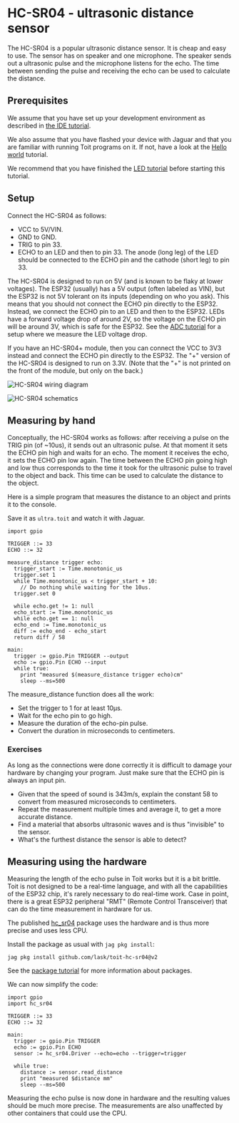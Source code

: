 
# HC-SR04 - ultrasonic distance sensor
The HC-SR04 is a popular ultrasonic distance sensor. It is cheap and easy to
use. The sensor has on speaker and one microphone. The speaker sends out a
ultrasonic pulse and the microphone listens for the echo. The time between
sending the pulse and receiving the echo can be used to calculate the distance.

## Prerequisites
We assume that you have set up your development environment as described
in [the IDE tutorial](../../setup/ide).

We also assume that you have flashed your device with Jaguar and that
you are familiar with running Toit programs on it.
If not, have a look at the [Hello world](../../setup/firstprogram) tutorial.

We recommend that you have finished the [LED tutorial](../led) before
starting this tutorial.

## Setup
Connect the HC-SR04 as follows:
- VCC to 5V/VIN.
- GND to GND.
- TRIG to pin 33.
- ECHO to an LED and then to pin 33. The anode (long leg) of the LED should be
  connected to the ECHO pin and the cathode (short leg) to pin 33.

The HC-SR04 is designed to run on 5V (and is known to be flaky at lower
voltages). The ESP32 (usually) has a 5V output (often labeled as VIN),
but the ESP32 is not 5V tolerant on its inputs (depending on who you ask).
This means that you should not connect the ECHO pin directly to the ESP32.
Instead, we connect the ECHO pin to an LED and then to the ESP32. LEDs have
a forward voltage drop of around 2V, so the voltage on the ECHO pin will
be around 3V, which is safe for the ESP32. See the
[ADC tutorial](../adc#led-voltage-drop) for a setup where we measure the
LED voltage drop.

If you have an HC-SR04+ module, then you can connect the VCC to 3V3 instead
and connect the ECHO pin directly to the ESP32. The "+" version of the
HC-SR04 is designed to run on 3.3V. (Note that the "+" is not printed
on the front of the module, but only on the back.)

<img
  src={UltraDiagram}
  alt="HC-SR04 wiring diagram"
/>

<img
  src={UltraSchematics}
  alt="HC-SR04 schematics"
/>

## Measuring by hand
Conceptually, the HC-SR04 works as follows: after receiving a pulse on
the TRIG pin (of ~10us), it sends out an ultrasonic pulse. At that moment
it sets the ECHO pin high and waits for an echo. The moment it receives
the echo, it sets the ECHO pin low again. The time between the ECHO pin going
high and low thus corresponds to the time it took for the ultrasonic pulse
to travel to the object and back. This time can be used to calculate the
distance to the object.

Here is a simple program that measures the distance to an object and prints
it to the console.

Save it as `ultra.toit` and watch it with Jaguar.

```toit
import gpio

TRIGGER ::= 33
ECHO ::= 32

measure_distance trigger echo:
  trigger_start := Time.monotonic_us
  trigger.set 1
  while Time.monotonic_us < trigger_start + 10:
    // Do nothing while waiting for the 10us.
  trigger.set 0

  while echo.get != 1: null
  echo_start := Time.monotonic_us
  while echo.get == 1: null
  echo_end := Time.monotonic_us
  diff := echo_end - echo_start
  return diff / 58

main:
  trigger := gpio.Pin TRIGGER --output
  echo := gpio.Pin ECHO --input
  while true:
    print "measured $(measure_distance trigger echo)cm"
    sleep --ms=500
```

The measure_distance function does all the work:
- Set the trigger to 1 for at least 10μs.
- Wait for the echo pin to go high.
- Measure the duration of the echo-pin pulse.
- Convert the duration in microseconds to centimeters.

### Exercises
As long as the connections were done correctly it is difficult
to damage your hardware by changing your program. Just make sure
that the ECHO pin is always an input pin.

- Given that the speed of sound is 343m/s, explain the constant
  58 to convert from measured microseconds to centimeters.
- Repeat the measurement multiple times and average it, to get a
  more accurate distance.
- Find a material that absorbs ultrasonic waves and is thus
  "invisible" to the sensor.
- What's the furthest distance the sensor is able to detect?

## Measuring using the hardware
Measuring the length of the echo pulse in Toit works but it is
a bit brittle. Toit is not designed to be a real-time language,
and with all the capabilities of the ESP32 chip, it's rarely
necessary to do real-time work. Case in point, there is a
great ESP32 peripheral "RMT" (Remote Control Transceiver) that
can do the time measurement in hardware for us.

The published [hc_sr04](https://pkg.toit.io/package/github.com%2Flask%2Ftoit-hc-sr04@v2) package uses the hardware and
is thus more precise and uses less CPU.

Install the package as usual with `jag pkg install`:
```
jag pkg install github.com/lask/toit-hc-sr04@v2
```

See the [package tutorial](../../setup/packages) for more information
about packages.

We can now simplify the code:

``` toit
import gpio
import hc_sr04

TRIGGER ::= 33
ECHO ::= 32

main:
  trigger := gpio.Pin TRIGGER
  echo := gpio.Pin ECHO
  sensor := hc_sr04.Driver --echo=echo --trigger=trigger

  while true:
    distance := sensor.read_distance
    print "measured $distance mm"
    sleep --ms=500
```

Measuring the echo pulse is now done in hardware and the
resulting values should be much more precise. The measurements
are also unaffected by other containers that could use the
CPU.
